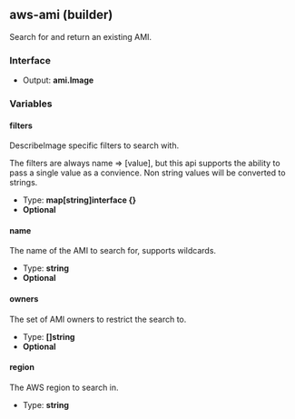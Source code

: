 ## aws-ami (builder)

Search for and return an existing AMI.

### Interface

- Output: **ami.Image**

### Variables

#### filters

DescribeImage specific filters to search with.

The filters are always name => [value], but this api supports the ability to pass a single value as a convience. Non string values will be converted to strings.

- Type: **map[string]interface {}**
- **Optional**

#### name

The name of the AMI to search for, supports wildcards.

- Type: **string**
- **Optional**

#### owners

The set of AMI owners to restrict the search to.

- Type: **[]string**
- **Optional**

#### region

The AWS region to search in.

- Type: **string**
